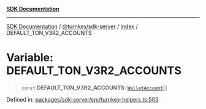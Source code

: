 [**SDK Documentation**](../../../../README.mdx)

***

[SDK Documentation](../../../../packages.mdx) / [@turnkey/sdk-server](../../README.mdx) / [index](../README.mdx) / DEFAULT\_TON\_V3R2\_ACCOUNTS

# Variable: DEFAULT\_TON\_V3R2\_ACCOUNTS

> `const` **DEFAULT\_TON\_V3R2\_ACCOUNTS**: [`WalletAccount`](../interfaces/WalletAccount.mdx)[]

Defined in: [packages/sdk-server/src/turnkey-helpers.ts:505](https://github.com/tkhq/sdk/blob/fd49bfe86475c8603b3eb385aa101efa36fa32fc/packages/sdk-server/src/turnkey-helpers.ts#L505)
